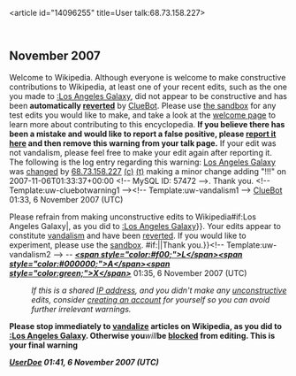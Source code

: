 <article id="14096255" title=User talk:68.73.158.227>
	<talkpage id="14096255" title="User talk:68.73.158.227">

== November 2007 ==
{{{icon|[[Image:Information.svg|left|25px]] }}}Welcome to Wikipedia. Although everyone is welcome to make constructive contributions to Wikipedia, at least one of your recent edits, such as the one you made to [[:Los Angeles Galaxy]], did not appear to be constructive and has been '''automatically [[Help:Reverting|reverted]]''' by [[User:ClueBot|ClueBot]].  Please use [[Wikipedia:Sandbox|the sandbox]] for any test edits you would like to make, and take a look at the [[Wikipedia:Introduction|welcome page]] to learn more about contributing to this encyclopedia. {{User:ClueBot/Tracker}} '''If you believe there has been a mistake and would like to report a false positive, please [[User:ClueBot/FalsePositives|report it here]] and then remove this warning from your talk page.'''  If your edit was not vandalism, please feel free to make your edit again after reporting it. The following is the log entry regarding this warning: [[Los Angeles Galaxy]] was [http://en.wikipedia.org/w/index.php?title=Los+Angeles+Galaxy&amp;diff=169508210&amp;oldid=169499063 changed] by [[User:68.73.158.227|68.73.158.227]] [[Special:Contributions/68.73.158.227|(c)]] [[User talk:68.73.158.227|(t)]] making a minor change adding &quot;!!!&quot; on 2007-11-06T01:33:37+00:00 &lt;!-- MySQL ID: 57472 --&gt;. Thank you. &lt;!-- Template:uw-cluebotwarning1 --&gt;&lt;!-- Template:uw-vandalism1 --&gt; [[User:ClueBot|ClueBot]] 01:33, 6 November 2007 (UTC)

{{{icon|[[Image:Information.svg|25px]] }}}Please refrain from making unconstructive edits to Wikipedia{{{{{subst|}}}#if:Los Angeles Galaxy|, as you did to [[:Los Angeles Galaxy]]}}. Your edits appear to constitute [[Wikipedia:Vandalism|vandalism]] and have been [[Help:Reverting|reverted]]. If you would like to experiment, please use the [[Wikipedia:Sandbox|sandbox]]. {{{{{subst|}}}#if:{{{2|}}}|{{{2}}}|Thank you.}}&lt;!-- Template:uw-vandalism2 --&gt; -- [[User:LAX|'''''&lt;span style=&quot;color:#f00;&quot;&gt;L&lt;/span&gt;&lt;span style=&quot;color:#000000;&quot;&gt;A&lt;/span&gt;&lt;span style=&quot;color:green;&quot;&gt;X&lt;/span&gt;''''']] 01:35, 6 November 2007 (UTC)
:''If this is a shared [[IP address]], and you didn't make any [[Wikipedia:vandalism|unconstructive]] edits, consider [[Wikipedia:Why create an account?|creating an account]] for yourself so you can avoid further irrelevant warnings.''

{{{icon|[[Image:Stop hand nuvola.svg|30px|left]] }}}
'''Please stop immediately to [[Wikipedia:Vandalism|vandalize]] articles on Wikipedia, as you did to [[:Los Angeles Galaxy]]. Otherwise you '''''will''''' be [[Wikipedia:Blocking policy|blocked]] from editing. This is your final warning'''

'''''[[User:UserDoe|UserDoe]] 01:41, 6 November 2007 (UTC)'''''
	</talkpage>
</article>